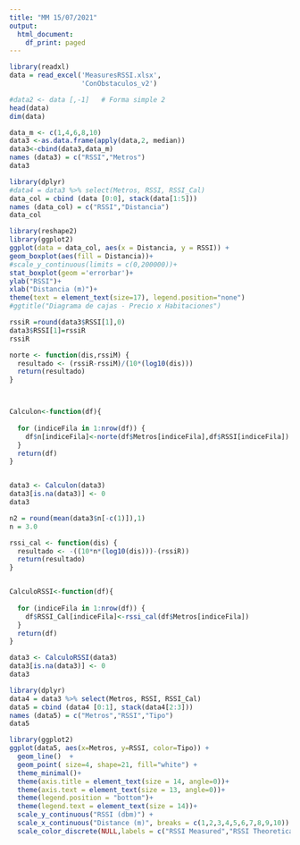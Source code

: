 ```yaml
---
title: "MM 15/07/2021"
output:
  html_document:
    df_print: paged
---
```


```r
library(readxl)
data = read_excel('MeasuresRSSI.xlsx',
                  'ConObstaculos_v2')

#data2 <- data [,-1]   # Forma simple 2
head(data)
dim(data)
```

```r
data_m <- c(1,4,6,8,10)
data3 <-as.data.frame(apply(data,2, median))
data3<-cbind(data3,data_m)  
names (data3) = c("RSSI","Metros")
data3
```

```r
library(dplyr)
#data4 = data3 %>% select(Metros, RSSI, RSSI_Cal)
data_col = cbind (data [0:0], stack(data[1:5]))
names (data_col) = c("RSSI","Distancia")
data_col

library(reshape2)
library(ggplot2)
ggplot(data = data_col, aes(x = Distancia, y = RSSI)) +
geom_boxplot(aes(fill = Distancia))+
#scale_y_continuous(limits = c(0,200000))+
stat_boxplot(geom ='errorbar')+
ylab("RSSI")+
xlab("Distancia (m)")+
theme(text = element_text(size=17), legend.position="none")
#ggtitle("Diagrama de cajas - Precio x Habitaciones")
```

```r

rssiR =round(data3$RSSI[1],0)
data3$RSSI[1]=rssiR
rssiR

norte <- function(dis,rssiM) {
  resultado <- (rssiR-rssiM)/(10*(log10(dis)))
  return(resultado)
}



Calculon<-function(df){
  
  for (indiceFila in 1:nrow(df)) {
    df$n[indiceFila]<-norte(df$Metros[indiceFila],df$RSSI[indiceFila])
  }
  return(df)
}


data3 <- Calculon(data3)
data3[is.na(data3)] <- 0
data3

n2 = round(mean(data3$n[-c(1)]),1)
n = 3.0

rssi_cal <- function(dis) {
  resultado <- -((10*n*(log10(dis)))-(rssiR))
  return(resultado)
}


CalculoRSSI<-function(df){
  
  for (indiceFila in 1:nrow(df)) {
    df$RSSI_Cal[indiceFila]<-rssi_cal(df$Metros[indiceFila])
  }
  return(df)
}

data3 <- CalculoRSSI(data3)
data3[is.na(data3)] <- 0
data3
```


```r
library(dplyr)
data4 = data3 %>% select(Metros, RSSI, RSSI_Cal)
data5 = cbind (data4 [0:1], stack(data4[2:3]))
names (data5) = c("Metros","RSSI","Tipo")
data5
```

```r
library(ggplot2)
ggplot(data5, aes(x=Metros, y=RSSI, color=Tipo)) + 
  geom_line()  +
  geom_point( size=4, shape=21, fill="white") + 
  theme_minimal()+
  theme(axis.title = element_text(size = 14, angle=0))+
  theme(axis.text = element_text(size = 13, angle=0))+
  theme(legend.position = "bottom")+
  theme(legend.text = element_text(size = 14))+
  scale_y_continuous("RSSI (dbm)") + 
  scale_x_continuous("Distance (m)", breaks = c(1,2,3,4,5,6,7,8,9,10)) + 
  scale_color_discrete(NULL,labels = c("RSSI Measured","RSSI Theoretical"))
```



